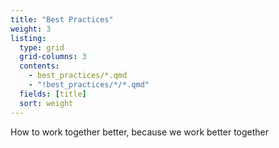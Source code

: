 ```yaml
---
title: "Best Practices"
weight: 3
listing:
  type: grid
  grid-columns: 3
  contents: 
    - best_practices/*.qmd
    - "!best_practices/*/*.qmd"
  fields: [title]
  sort: weight
---
```


How to work together better, because we work better together
